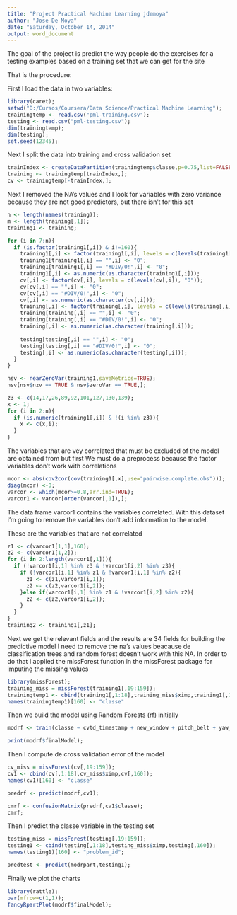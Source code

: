 ```yaml
---
title: "Project Practical Machine Learning jdemoya"
author: "Jose De Moya"
date: "Saturday, October 14, 2014"
output: word_document
---
```


The goal of the project is predict the way people do the exercises for a testing examples based on a training set that we can get for the site

That is the procedure:

First I load the data in two variables:

```r
library(caret);
setwd("D:/Cursos/Coursera/Data Science/Practical Machine Learning");
trainingtemp <- read.csv("pml-training.csv"); 
testing <- read.csv("pml-testing.csv");
dim(trainingtemp);
dim(testing);
set.seed(12345);
```

Next I split the data into training and cross validation set

```r
trainIndex <- createDataPartition(trainingtemp$classe,p=0.75,list=FALSE);
training <- trainingtemp[trainIndex,];
cv <- trainingtemp[-trainIndex,];
```


Next I removed the NA's values and I look for variables with zero variance because they are not good predictors, but there isn't for this set

```r
n <- length(names(training));
m <- length(training[,1]);
training1 <- training;

for (i in 7:n){
  if (is.factor(training1[,i]) & i!=160){  
    training1[,i] <- factor(training1[,i], levels = c(levels(training1[,i]), "0"));
    training1[training1[,i] == "",i] <- "0";
    training1[training1[,i] == "#DIV/0!",i] <- "0";
    training1[,i] <- as.numeric(as.character(training1[,i]));
    cv[,i] <- factor(cv[,i], levels = c(levels(cv[,i]), "0"));
    cv[cv[,i] == "",i] <- "0";
    cv[cv[,i] == "#DIV/0!",i] <- "0";
    cv[,i] <- as.numeric(as.character(cv[,i]));
    training[,i] <- factor(training[,i], levels = c(levels(training[,i]), "0"));
    training[training[,i] == "",i] <- "0";
    training[training[,i] == "#DIV/0!",i] <- "0";    
    training[,i] <- as.numeric(as.character(training[,i]));
    
    testing[testing[,i] == "",i] <- "0";
    testing[testing[,i] == "#DIV/0!",i] <- "0";    
    testing[,i] <- as.numeric(as.character(testing[,i]));        
  }
}

nsv <- nearZeroVar(training1,saveMetrics=TRUE);
nsv[nsv$nzv == TRUE & nsv$zeroVar == TRUE,];

z3 <- c(14,17,26,89,92,101,127,130,139);
x <- 1;
for (i in 2:n){
  if (is.numeric(training1[,i]) & !(i %in% z3)){
    x <- c(x,i);
  }
}
```

The variables that are vey correlated that must be excluded of the model are obtained from but first We must do a preprocess because the factor variables don't work with correlations 

```r
mcor <- abs(cov2cor(cov(training1[,x],use="pairwise.complete.obs")));
diag(mcor) <-0;
varcor <- which(mcor>=0.8,arr.ind=TRUE);
varcor1 <- varcor[order(varcor[,1]),];
```

The data frame varcor1 contains the variables correlated. With this dataset I'm going to remove the variables don't add information to the model.

These are the variables that are not correlated

```r
z1 <- c(varcor1[1,1],160);
z2 <- c(varcor1[1,2]);
for (i in 2:length(varcor1[,1])){
  if (!varcor1[i,1] %in% z3 & !varcor1[i,2] %in% z3){
    if (!varcor1[i,1] %in% z1 & !varcor1[i,1] %in% z2){
      z1 <- c(z1,varcor1[i,1]);
      z2 <- c(z2,varcor1[i,2]);
    }else if(varcor1[i,1] %in% z1 & !varcor1[i,2] %in% z2){
      z2 <- c(z2,varcor1[i,2]);
    }
  }
}  
training2 <- training1[,z1];
```


Next we get the relevant fields and the results are 34 fields for building the predictive model
I need to remove the na's values beacause de classification trees and random forest doesn't work with this NA. In order to do that I applied the missForest function in the missForest package for imputing the missing values


```r
library(missForest);
training_miss = missForest(training1[,19:159]);
trainingtemp1 <- cbind(training1[,1:18],training_miss$ximp,training1[,160]);
names(trainingtemp1)[160] <- "classe"
```

Then we build the model using Random Forests (rf) initially

```r
modrf <- train(classe ~ cvtd_timestamp + new_window + pitch_belt + yaw_belt + total_accel_belt + kurtosis_roll_belt + max_picth_belt + gyros_belt_y + accel_belt_x + magnet_belt_y + total_accel_arm + avg_roll_arm + avg_pitch_arm + avg_yaw_arm + stddev_yaw_arm + gyros_arm_y + kurtosis_yaw_arm + skewness_roll_arm + skewness_yaw_arm + min_roll_arm + min_pitch_arm + min_yaw_arm + roll_dumbbell + pitch_dumbbell + kurtosis_picth_dumbbell + skewness_pitch_dumbbell + max_picth_dumbbell + min_pitch_dumbbell + var_accel_dumbbell + avg_roll_dumbbell + gyros_dumbbell_y + accel_dumbbell_x + accel_dumbbell_z + magnet_dumbbell_z + skewness_pitch_forearm + min_yaw_forearm + total_accel_forearm,data=trainingtemp1,method="rf");

print(modrf$finalModel);

```

Then I compute de cross validation error of the model
```r
cv_miss = missForest(cv[,19:159]);
cv1 <- cbind(cv[,1:18],cv_miss$ximp,cv[,160]);
names(cv1)[160] <- "classe"

predrf <- predict(modrf,cv1);

cmrf <- confusionMatrix(predrf,cv1$classe);
cmrf;
```

Then I predict the classe variable in the testing set 

```r
testing_miss = missForest(testing[,19:159]);
testing1 <- cbind(testing[,1:18],testing_miss$ximp,testing[,160]);
names(testing1)[160] <- "problem_id";

predtest <- predict(modrpart,testing1);
```

Finally we plot the charts

```r
library(rattle);
par(mfrow=c(1,1));
fancyRpartPlot(modrf$finalModel);
```
